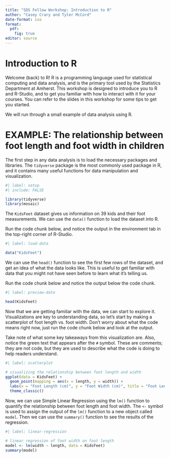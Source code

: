 ```yaml
---
title: "SDS Fellow Workshop: Introduction to R"
author: "Casey Crary and Tyler McCord"
date-format: iso
format:
  pdf:
    fig: true
editor: source
---
```


# Introduction to R

Welcome (back) to R! R is a programming language used for statistical computing and data analysis, and is the primary tool used by the Statistics Department at Amherst. 
This workshop is designed to introduce you to R and R-Studio, and to get you familiar with how to interact with it for your courses. 
You can refer to the slides in this workshop for some tips to get you started.

We will run through a small example of data analysis using R. 


# EXAMPLE: The relationship between foot length and foot width in children

The first step in any data analysis is to load the necessary packages and libraries. 
The `tidyverse` package is the most commonly used package in R, and it contains many useful functions for data manipulation and visualization.

```r
#| label: setup
#| include: FALSE

library(tidyverse)
library(mosaic)
```

The `KidsFeet` dataset gives us information on 39 kids and their foot measurements.
We can use the `data()` function to load the dataset into R. 

Run the code chunk below, and notice the output in the environment tab in the top-right corner of R-Studio.

```r
#| label: load-data

data("KidsFeet")
```

We can use the `head()` function to see the first few rows of the dataset, and get an idea of what the data looks like.
This is useful to get familiar with data that you might not have seen before to learn what it's telling us.

Run the code chunk below and notice the output below the code chunk.

```r
#| label: preview-data

head(KidsFeet)
```

Now that we are getting familiar with the data, we can start to explore it. 
Visualizations are key to understanding data, so let's start by making a scatterplot of foot length vs. foot width.
Don't worry about what the code means right now, just run the code chunk below and look at the output.

Take note of what some key takeaways from this visualization are. 
Also, notice the green text that appears after the `#` symbol.
These are comments; they are not code, but they are used to describe what the code is doing to help readers understand.

```r
#| label: scatterplot

# visualizing the relationship between foot length and width
ggplot(data = KidsFeet) +
  geom_point(mapping = aes(x = length, y = width)) +
  labs(x = "Foot Length (cm)", y = "Foot Width (cm)", title = "Foot Length vs. Foot Width in Children") +
  theme_classic()
```

Now, we can use Simple Linear Regression using the `lm()` function to quantify the relationship between foot length and foot width.
The `<-` symbol is used to assign the output of the `lm()` function to a new object called `model`.
Then we can use the `summary()` function to see the results of the regression.

```r
#| label: linear-regression

# linear regression of foot width on foot length
model <- lm(width ~ length, data = KidsFeet)
summary(model)
```


